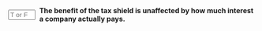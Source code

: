 ::: {.question-block}

<form onsubmit="event.preventDefault(); checkAnswerBox('module8_tf_q39','F')" style="display: flex; align-items: center; gap: 8px;">
  <input type="text" id="module8_tf_q39" name="module8_tf_q39" maxlength="1" placeholder="T or F" style="width: 55px;" data-correct-answer="F" /> 
  <label for="module8_tf_q39"><strong>The benefit of the tax shield is unaffected by how much interest a company actually pays.</strong></label>
</form>

<div id="feedback-module8_tf_q39" class="feedback" data-status="" style="display:none;">
FALSE. The shield equals τc × Interest; depends directly on interest paid.
</div>

:::
